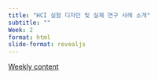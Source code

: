 ```yaml
---
title: "HCI 실험 디자인 및 실제 연구 사례 소개"
subtitle: "" 
Week: 2
format: html
slide-format: revealjs
---
```


[Weekly content](https://changjunlee.com/teaching/grad_stat/weekly_2/)

<br>
